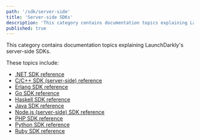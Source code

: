 ```yaml
---
path: '/sdk/server-side'
title: 'Server-side SDKs'
description: 'This category contains documentation topics explaining LaunchDarkly''s server-side SDKs.'
published: true
---
```


This category contains documentation topics explaining LaunchDarkly's server-side SDKs.

These topics include:

* [.NET SDK reference](/sdk/server-side/dotnet)
* [C/C++ SDK (server-side) reference](/sdk/server-side/c-c--)
* [Erlang SDK reference](/sdk/server-side/erlang)
* [Go SDK reference](/sdk/server-side/go)
* [Haskell SDK reference](/sdk/server-side/haskell)
* [Java SDK reference](/sdk/server-side/java)
* [Node.js (server-side) SDK reference](/sdk/server-side/node-js)
* [PHP SDK reference](/sdk/server-side/php)
* [Python SDK reference](/sdk/server-side/python)
* [Ruby SDK reference](/sdk/server-side/ruby)
